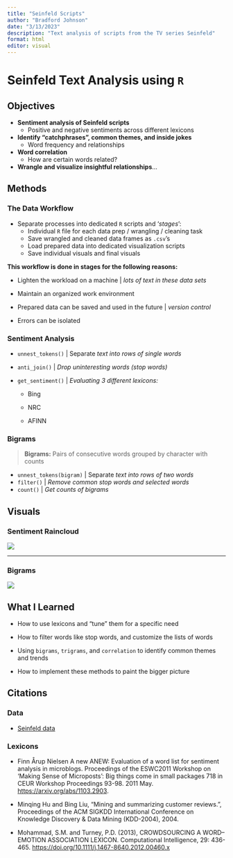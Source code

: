 ```yaml
---
title: "Seinfeld Scripts"
author: "Bradford Johnson"
date: "3/13/2023"
description: "Text analysis of scripts from the TV series Seinfeld"
format: html
editor: visual
---
```


# Seinfeld Text Analysis using `R`

::: column-page-inset
## Objectives

-   **Sentiment analysis of Seinfeld scripts**
    -   Positive and negative sentiments across different lexicons
-   **Identify "catchphrases", common themes, and inside jokes**
    -   Word frequency and relationships
-   **Word correlation**
    -   How are certain words related?
-   **Wrangle and visualize insightful relationships**...

## Methods

### The Data Workflow

-   Separate processes into dedicated `R` scripts and '*stages*':
    -   Individual `R` file for each data prep / wrangling / cleaning task
    -   Save wrangled and cleaned data frames as `.csv`'s
    -   Load prepared data into dedicated visualization scripts
    -   Save individual visuals and final visuals

**This workflow is done in stages for the following reasons:**

-   Lighten the workload on a machine \| *lots of text in these data sets*

-   Maintain an organized work environment

-   Prepared data can be saved and used in the future \| *version control*

-   Errors can be isolated

### Sentiment Analysis

-   `unnest_tokens()` \| Separate *text into rows of single words*

-   `anti_join()` \| *Drop uninteresting words (stop words)*

-   `get_sentiment()` \| *Evaluating 3 different lexicons:*

    -   Bing

    -   NRC

    -   AFINN

### Bigrams

> **Bigrams:** Pairs of consecutive words grouped by character with counts

-   `unnest_tokens(bigram)` \| Separate *text into rows of two words*
-   `filter()` \| *Remove common stop words and selected words*
-   `count()` \| *Get counts of bigrams*

## Visuals

### Sentiment Raincloud

<p align="center">

[![](01-seinfeld-sentiment.png)](https://github.com/bradfordjohnson/seinfeld-analysis/blob/main/scripts/sentiment/06-visualize-sentiment.R)

</p>

------------------------------------------------------------------------

### Bigrams

<p align="center">

[![](02-seinfeld-bigrams.png)](https://github.com/bradfordjohnson/seinfeld-analysis/blob/main/scripts/grams/03-visualize-bi.R)

</p>

## What I Learned

-   How to use lexicons and "tune" them for a specific need

-   How to filter words like stop words, and customize the lists of words

-   Using `bigrams`, `trigrams`, and `correlation` to identify common themes and trends

-   How to implement these methods to paint the bigger picture

## Citations

### Data

-   [Seinfeld data](https://www.kaggle.com/datasets/thec03u5/seinfeld-chronicles)

### Lexicons

-   Finn Årup Nielsen A new ANEW: Evaluation of a word list for sentiment analysis in microblogs. Proceedings of the ESWC2011 Workshop on 'Making Sense of Microposts': Big things come in small packages 718 in CEUR Workshop Proceedings 93-98. 2011 May. <https://arxiv.org/abs/1103.2903>.

-   Minqing Hu and Bing Liu, "Mining and summarizing customer reviews.", Proceedings of the ACM SIGKDD International Conference on Knowledge Discovery & Data Mining (KDD-2004), 2004.

-   Mohammad, S.M. and Turney, P.D. (2013), CROWDSOURCING A WORD--EMOTION ASSOCIATION LEXICON. Computational Intelligence, 29: 436-465. <https://doi.org/10.1111/j.1467-8640.2012.00460.x>
:::
